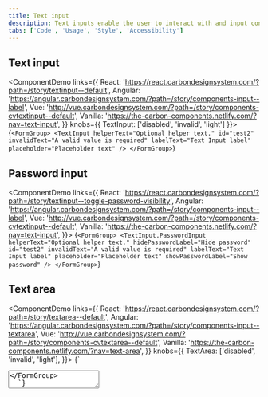 ```yaml
---
title: Text input
description: Text inputs enable the user to interact with and input content and data. This component can be used for long and short form entries.
tabs: ['Code', 'Usage', 'Style', 'Accessibility']
---
```


## Text input

<ComponentDemo
  links={{
    React:
      'https://react.carbondesignsystem.com/?path=/story/textinput--default',
    Angular:
      'https://angular.carbondesignsystem.com/?path=/story/components-input--label',
    Vue:
      'http://vue.carbondesignsystem.com/?path=/story/components-cvtextinput--default',
    Vanilla: 'https://the-carbon-components.netlify.com/?nav=text-input',
  }}
  knobs={{ TextInput: ['disabled', 'invalid', 'light'] }}>
  {`
<FormGroup>
  <TextInput
    helperText="Optional helper text."
    id="test2"
    invalidText="A valid value is required"
    labelText="Text Input label"
    placeholder="Placeholder text"
  />
</FormGroup>
  `}
</ComponentDemo>

## Password input

<ComponentDemo
  links={{
    React:
      'https://react.carbondesignsystem.com/?path=/story/textinput--toggle-password-visibility',
    Angular:
      'https://angular.carbondesignsystem.com/?path=/story/components-input--label',
    Vue:
      'http://vue.carbondesignsystem.com/?path=/story/components-cvtextinput--default',
    Vanilla: 'https://the-carbon-components.netlify.com/?nav=text-input',
  }}>
  {`
<FormGroup>
<TextInput.PasswordInput
  helperText="Optional helper text."
  hidePasswordLabel="Hide password"
  id="test2"
  invalidText="A valid value is required"
  labelText="Text Input label"
  placeholder="Placeholder text"
  showPasswordLabel="Show password"
/>
</FormGroup>
  `}
</ComponentDemo>

## Text area

<ComponentDemo
  links={{
    React:
      'https://react.carbondesignsystem.com/?path=/story/textarea--default',
    Angular:
      'https://angular.carbondesignsystem.com/?path=/story/components-input--textarea',
    Vue:
      'http://vue.carbondesignsystem.com/?path=/story/components-cvtextarea--default',
    Vanilla: 'https://the-carbon-components.netlify.com/?nav=text-area',
  }}
  knobs={{
    TextArea: ['disabled', 'invalid', 'light'],
  }}>
  {`
<FormGroup>
<TextArea
  cols={50}
  helperText="Optional helper text."
  id="test2"
  invalidText="A valid value is required"
  labelText="Text Area label"
  placeholder="Placeholder text."
  rows={4}
/>
</FormGroup>
  `}
</ComponentDemo>
